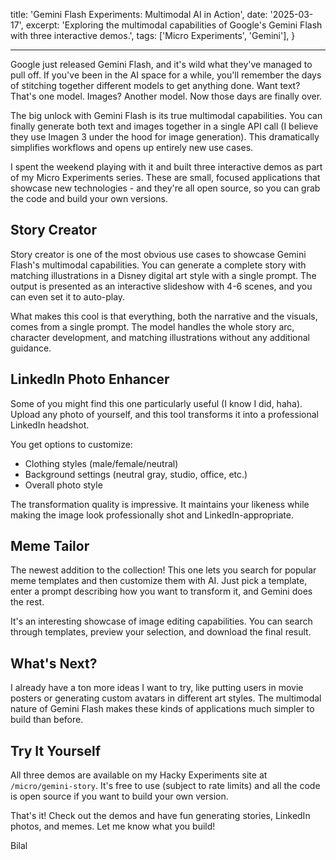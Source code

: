   title: 'Gemini Flash Experiments: Multimodal AI in Action',
  date: '2025-03-17',
  excerpt: 'Exploring the multimodal capabilities of Google\'s Gemini Flash with three interactive demos.',
  tags: ['Micro Experiments', 'Gemini'],
}

---

Google just released Gemini Flash, and it's wild what they've managed to pull off. If you've been in the AI space for a while, you'll remember the days of stitching together different models to get anything done. Want text? That's one model. Images? Another model. Now those days are finally over.

The big unlock with Gemini Flash is its true multimodal capabilities. You can finally generate both text and images together in a single API call (I believe they use Imagen 3 under the hood for image generation). This dramatically simplifies workflows and opens up entirely new use cases.

I spent the weekend playing with it and built three interactive demos as part of my Micro Experiments series. These are small, focused applications that showcase new technologies - and they're all open source, so you can grab the code and build your own versions.

## Story Creator

Story creator is one of the most obvious use cases to showcase Gemini Flash's multimodal capabilities. You can generate a complete story with matching illustrations in a Disney digital art style with a single prompt. The output is presented as an interactive slideshow with 4-6 scenes, and you can even set it to auto-play.

What makes this cool is that everything, both the narrative and the visuals, comes from a single prompt. The model handles the whole story arc, character development, and matching illustrations without any additional guidance.

## LinkedIn Photo Enhancer

Some of you might find this one particularly useful (I know I did, haha). Upload any photo of yourself, and this tool transforms it into a professional LinkedIn headshot.

You get options to customize:
- Clothing styles (male/female/neutral)
- Background settings (neutral gray, studio, office, etc.)
- Overall photo style

The transformation quality is impressive. It maintains your likeness while making the image look professionally shot and LinkedIn-appropriate.

## Meme Tailor

The newest addition to the collection! This one lets you search for popular meme templates and then customize them with AI. Just pick a template, enter a prompt describing how you want to transform it, and Gemini does the rest.

It's an interesting showcase of image editing capabilities. You can search through templates, preview your selection, and download the final result.

## What's Next?

I already have a ton more ideas I want to try, like putting users in movie posters or generating custom avatars in different art styles. The multimodal nature of Gemini Flash makes these kinds of applications much simpler to build than before.

## Try It Yourself

All three demos are available on my Hacky Experiments site at `/micro/gemini-story`. It's free to use (subject to rate limits) and all the code is open source if you want to build your own version.

That's it! Check out the demos and have fun generating stories, LinkedIn photos, and memes. Let me know what you build!

Bilal
